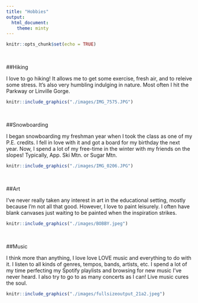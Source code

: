 ```yaml
---
title: "Hobbies"
output: 
  html_document:
    theme: minty
---
```


```r
knitr::opts_chunk$set(echo = TRUE)
```


\


##Hiking

I love to go hiking! It allows me to get some exercise, fresh air, and to releive some stress. It's also very humbling indulging in nature. Most often I hit the Parkway or Linville Gorge.

```r
knitr::include_graphics("./images/IMG_7575.JPG")
```

\


##Snowboarding

I began snowboarding my freshman year when I took the class as one of my P.E. credits. I fell in love with it and got a board for my birthday the next year. Now, I spend a lot of my free-time in the winter with my friends on the slopes! Typically, App. Ski Mtn. or Sugar Mtn. 

```r
knitr::include_graphics("./images/IMG_0206.JPG")
```

\


##Art

I've never really taken any interest in art in the educational setting, mostly because I'm not all that good. However, I love to paint leisurely. I often have blank canvases just waiting to be painted when the inspiration strikes. 

```r
knitr::include_graphics("./images/BOBBY.jpeg")
```


\


##Music

I think more than anything, I love love LOVE music and everything to do with it. I listen to all kinds of genres, tempos, bands, artists, etc. I spend a lot of my time perfecting my Spotify playlists and browsing for new music I've never heard. I also try to go to as many concerts as I can! Live music cures the soul. 

```r
knitr::include_graphics("./images/fullsizeoutput_21a2.jpeg")
```